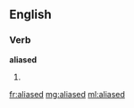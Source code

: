 ==English==

===Verb===
'''aliased'''
# {{past of|alias}}

[[fr:aliased]]
[[mg:aliased]]
[[ml:aliased]]